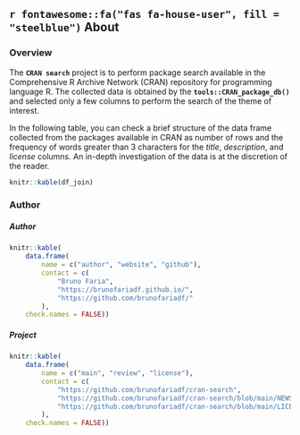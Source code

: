 ## `r fontawesome::fa("fas fa-house-user", fill = "steelblue")` About {- .tabset .tabset-pills}

### Overview {-}

The **`CRAN search`** project is to perform package search available in the Comprehensive R Archive Network (CRAN) repository for programming language R. The collected data is obtained by the **`tools::CRAN_package_db()`** and selected only a few columns to perform the search of the theme of interest.

In the following table, you can check a brief structure of the data frame collected from the packages available in CRAN as number of rows and the frequency of words greater than 3 characters for the *title*, *description*, and *license* columns. An in-depth investigation of the data is at the discretion of the reader.

``` r
knitr::kable(df_join)
```

### Author {-}

##### Author {-}

``` r
knitr::kable(
    data.frame(
        name = c("author", "website", "github"),
        contact = c(
            "Bruno Faria",
            "https://brunofariadf.github.io/",
            "https://github.com/brunofariadf/"
        ),
    check.names = FALSE))
```

##### Project {-}

``` r
knitr::kable(
    data.frame(
        name = c("main", "review", "license"),
        contact = c(
            "https://github.com/brunofariadf/cran-search",
            "https://github.com/brunofariadf/cran-search/blob/main/NEWS.md",
            "https://github.com/brunofariadf/cran-search/blob/main/LICENSE"
        ),
    check.names = FALSE))
```

<!-- - [cran-search](https://github.com/brunofariadf/cran-search)

##### Review {-}

- [News](https://github.com/brunofariadf/cran-search/blob/main/NEWS.md)

##### License {-}

- [MIT](https://github.com/brunofariadf/cran-search/blob/main/LICENSE) -->
